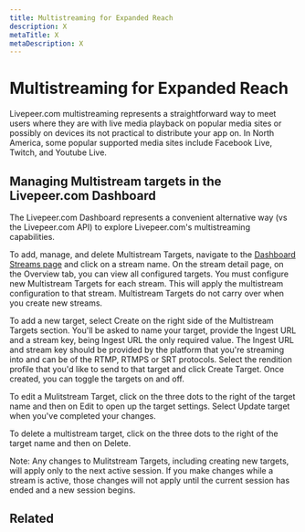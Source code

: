 ```yaml
---
title: Multistreaming for Expanded Reach
description: X
metaTitle: X
metaDescription: X
---
```


# Multistreaming for Expanded Reach

<!-- Introduces the concept of multi-streaming and considerations for forwarding the stream to services like YouTube, Facebook, etc. -->

Livepeer.com multistreaming represents a straightforward way to meet users where they are with live media playback on popular media sites or possibly on devices its not practical to distribute your app on. In North America, some popular supported media sites include Facebook Live, Twitch, and Youtube Live.

## Managing Multistream targets in the Livepeer.com Dashboard

The Livepeer.com Dashboard represents a convenient alternative way (vs the Livepeer.com API) to explore Livepeer.com's multistreaming capabilities.

To add, manage, and delete Multistream Targets, navigate to the [Dashboard Streams page](../../dashboard/streams) and click on a stream name. On the stream detail page, on the Overview tab, you can view all configured targets. You must configure new Multistream Targets for each stream. This will apply the multistream configuration to that stream. Multistream Targets do not carry over when you create new streams.

To add a new target, select Create on the right side of the Multistream Targets section. You'll be asked to name your target, provide the Ingest URL and a stream key, being Ingest URL the only required value. The Ingest URL and stream key should be provided by the platform that you're streaming into and can be of the RTMP, RTMPS or SRT protocols. Select the rendition profile that you'd like to send to that target and click Create Target. Once created, you can toggle the targets on and off.

To edit a Mulitstream Target, click on the three dots to the right of the target name and then on Edit to open up the target settings. Select Update target when you've completed your changes.

To delete a multistream target, click on the three dots to the right of the target name and then on Delete.

Note: Any changes to Mulitstream Targets, including creating new targets, will apply only to the next active session. If you make changes while a stream is active, those changes will not apply until the current session has ended and a new session begins.

## Related



